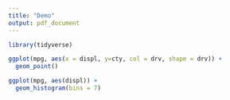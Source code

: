 ```yaml
---
title: "Demo"
output: pdf_document
---
```


```r
library(tidyverse)
```

```r
ggplot(mpg, aes(x = displ, y=cty, col = drv, shape = drv)) + 
  geom_point()
```

```r
ggplot(mpg, aes(displ)) +
  geom_histogram(bins = 7)
```

